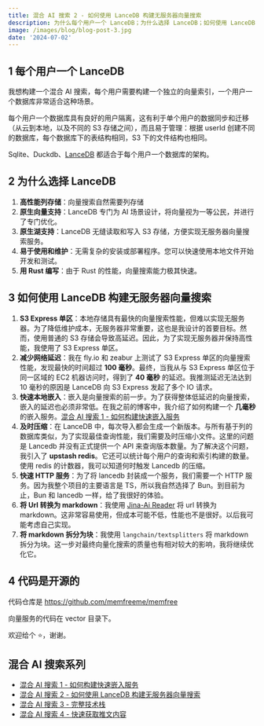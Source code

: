 ```yaml
---
title: 混合 AI 搜索 2 - 如何使用 LanceDB 构建无服务器向量搜索
description: 为什么每个用户一个 LanceDB；为什么选择 LanceDB；如何使用 LanceDB 构建无服务器向量搜索
image: /images/blog/blog-post-3.jpg
date: '2024-07-02'
---
```


## 1 每个用户一个 LanceDB

我想构建一个混合 AI 搜索，每个用户需要构建一个独立的向量索引，一个用户一个数据库非常适合这种场景。

每个用户一个数据库具有良好的用户隔离，这有利于单个用户的数据同步和迁移（从云到本地，以及不同的 S3 存储之间），而且易于管理：根据 userId 创建不同的数据库，每个数据库下的表结构相同，S3 下的文件结构也相同。

Sqlite、Duckdb、[LanceDB](https://lancedb.github.io/lancedb/) 都适合于每个用户一个数据库的架构。

## 2 为什么选择 LanceDB

1. **高性能列存储**：向量搜索自然需要列存储
2. **原生向量支持**：LanceDB 专门为 AI 场景设计，将向量视为一等公民，并进行了专门优化。
3. **原生湖支持**：LanceDB 无缝读取和写入 S3 存储，方便实现无服务器向量搜索服务。
4. **易于使用和维护**：无需复杂的安装或部署程序。您可以快速使用本地文件开始开发和测试。
5. **用 Rust 编写**：由于 Rust 的性能，向量搜索能力极其快速。

## 3 如何使用 LanceDB 构建无服务器向量搜索

1. **S3 Express 单区**：本地存储具有最快的向量搜索性能，但难以实现无服务器。为了降低维护成本，无服务器非常重要，这也是我设计的首要目标。然而，使用普通的 S3 存储会导致高延迟。因此，为了实现无服务器并保持高性能，我使用了 S3 Express 单区。
2. **减少网络延迟**：我在 fly.io 和 zeabur 上测试了 S3 Express 单区的向量搜索性能，发现最快的时间超过 **100 毫秒**。最终，当我从与 S3 Express 单区位于同一区域的 EC2 机器访问时，得到了 **40 毫秒** 的延迟。我推测延迟无法达到 10 毫秒的原因是 LanceDB 向 S3 Express 发起了多个 IO 请求。
3. **快速本地嵌入**：嵌入是向量搜索的前一步。为了获得整体低延迟的向量搜索，嵌入的延迟也必须非常低。在我之前的博客中，我介绍了如何构建一个 **几毫秒** 的嵌入服务。[混合 AI 搜索 1 - 如何构建快速嵌入服务](https://www.memfree.me/blog/fast-local-embedding-service)
4. **及时压缩**：在 LanceDB 中，每次导入都会生成一个新版本。与所有基于列的数据库类似，为了实现最佳查询性能，我们需要及时压缩小文件。这里的问题是 Lancedb 并没有正式提供一个 API 来查询版本数量。为了解决这个问题，我引入了 **upstash redis**。它还可以统计每个用户的查询和索引构建的数量。使用 redis 的计数器，我可以知道何时触发 Lancedb 的压缩。
5. **快速 HTTP 服务**：为了将 lancedb 封装成一个服务，我们需要一个 HTTP 服务。因为我整个项目的主要语言是 TS，所以我自然选择了 Bun。到目前为止，Bun 和 lancedb 一样，给了我很好的体验。
6. **将 Url 转换为 markdown**：我使用 [Jina-Ai Reader](https://www.memfree.me/blog/fast-local-embedding-service) 将 url 转换为 markdown。这非常容易使用，但成本可能不低，性能也不是很好。以后我可能考虑自己实现。
7. **将 markdown 拆分为块**：我使用 `langchain/textsplitters` 将 markdown 拆分为块。这一步对最终向量化搜索的质量也有相对较大的影响，我将继续优化它。

## 4 代码是开源的

代码仓库是 https://github.com/memfreeme/memfree

向量服务的代码在 vector 目录下。

欢迎给个 ⭐️，谢谢。

## 混合 AI 搜索系列

-   [混合 AI 搜索 1 - 如何构建快速嵌入服务](https://www.memfree.me/blog/fast-local-embedding-service)
-   [混合 AI 搜索 2 - 如何使用 LanceDB 构建无服务器向量搜索](https://www.memfree.me/blog/serverless-vector-search-lancedb)
-   [混合 AI 搜索 3 - 完整技术栈](https://www.memfree.me/blog/hybrid-ai-search-tech-stack)
-   [混合 AI 搜索 4 - 快速获取推文内容](https://www.memfree.me/blog/tweet-content-fast-free)